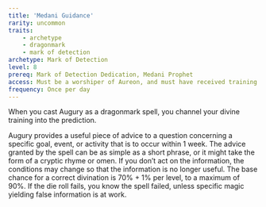 ```yaml
---
title: 'Medani Guidance'
rarity: uncommon
traits:
    - archetype
    - dragonmark
    - mark of detection
archetype: Mark of Detection
level: 8
prereq: Mark of Detection Dedication, Medani Prophet
access: Must be a worshiper of Aureon, and must have received training from the Voice of Aureon.
frequency: Once per day
---
```


When you cast Augury as a dragonmark spell, you channel your divine training into the prediction.

Augury provides a useful piece of advice to a question concerning a specific goal, event, or activity that is to occur within 1 week. The advice granted by the spell can be as simple as a short phrase, or it might take the form of a cryptic rhyme or omen. If you don’t act on the information, the conditions may change so that the information is no longer useful. The base chance for a correct divination is 70% + 1% per level, to a maximum of 90%. If the die roll fails, you know the spell failed, unless specific magic yielding false information is at work.

